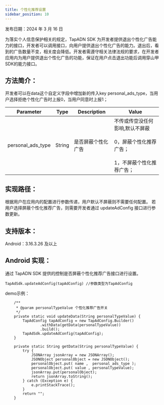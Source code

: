 ```yaml
---
title: 个性化推荐设置
sidebar_position: 10
---
```



发布日期：2024 年 3 月 16 日

为落实个人信息保护相关的规定，TapADN SDK 为开发者提供退出个性化广告能力的接口，开发者可以调用接口，向用户提供退出个性化广告的能力。退出后，看到的广告数量不变，相关度会降低。开发者需遵守相关法律法规的要求，在开发者应用内为用户提供退出个性化广告的功能，保证在用户点击退出功能后调用穿山甲SDK的能力接口。


## 方法简介：
开发者可以在data这个自定义字段中增加新的传入key personal_ads_type，当用户选择拒绝个性化广告时上报0，当用户同意时上报1；

| Parameter    | Type        | Description | Value                         |
|--------------|-------------|-------------|-------------------------------|
| personal_ads_type | String | 是否屏蔽个性化广告 | 不传或传空没任何影响,默认不屏蔽 <br></br> 0，屏蔽个性化推荐广告； <br></br> 1，不屏蔽个性化推荐广告；

## 实现路径：
根据用户在应用内的配置进行参数传递，用户默认不屏蔽则不需要任何配置。
若用户选择屏蔽个性化推荐广告，则需要开发者通过 updateAdConfig 接口进行参数更新。

## 支持版本：
Android：3.16.3.26 及以上

## Android 实现：
通过 TapADN SDK 提供的控制是否屏蔽个性化推荐广告接口进行设置。

```
TapAdSdk.updateAdConfig(tapAdConfig) //参数类型为TapAdConfig
```

demo示例：
```
    /**
     * @param personalTypeValue 个性化推荐广告开关
     */
    private static void updateData(String personalTypeValue) {
        TapAdConfig tapAdConfig = new TapAdConfig.Builder()
                .withData(getData(personalTypeValue))
                .build();
        TapAdSdk.updateAdConfig(tapAdConfig);
    }

    private static String getData(String personalTypeValue) {
        try {
            JSONArray jsonArray = new JSONArray();
            JSONObject personalObject = new JSONObject();
            personalObject.put( name ,  personal_ads_type );
            personalObject.put( value , personalTypeValue);
            jsonArray.put(personalObject);
            return jsonArray.toString();
        } catch (Exception e) {
            e.printStackTrace();
        }
        return "";
    }
```









